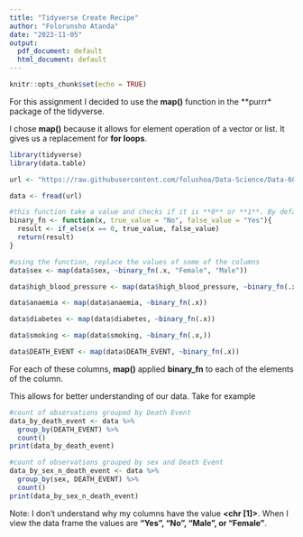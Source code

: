 ---
title: "Tidyverse Create Recipe"
author: "Folorunsho Atanda"
date: "2023-11-05"
output:
  pdf_document: default
  html_document: default
---

```{r setup, include=FALSE}
knitr::opts_chunk$set(echo = TRUE)
```

For this assignment I decided to use the **map()** function in the **purrr* package of the tidyverse.

I chose **map()** because it allows for element operation of a vector or list. It gives us a replacement for **for loops**.

```{r load library}
library(tidyverse)
library(data.table)
```

```{r load data}
url <- "https://raw.githubusercontent.com/folushoa/Data-Science/Data-607/Tidyverse/heart_failure_clinical_records_dataset.csv"

data <- fread(url)
```

```{r function used}
#this function take a value and checks if it is **0** or **1**. By default if the value is **0** it returns "NO". If not it will return "yes"
binary_fn <- function(x, true_value = "No", false_value = "Yes"){
  result <- if_else(x == 0, true_value, false_value)
  return(result)
}
```

```{r data replacement}
#using the function, replace the values of some of the columns
data$sex <- map(data$sex, ~binary_fn(.x, "Female", "Male"))

data$high_blood_pressure <- map(data$high_blood_pressure, ~binary_fn(.x))

data$anaemia <- map(data$anaemia, ~binary_fn(.x))

data$diabetes <- map(data$diabetes, ~binary_fn(.x))

data$smoking <- map(data$smoking, ~binary_fn(.x,))

data$DEATH_EVENT <- map(data$DEATH_EVENT, ~binary_fn(.x))
```

For each of these columns, **map()** applied **binary_fn** to each of the elements of the column.

This allows for better understanding of our data. Take for example

```{r example}
#count of observations grouped by Death Event
data_by_death_event <- data %>% 
  group_by(DEATH_EVENT) %>% 
  count()
print(data_by_death_event)

#count of observations grouped by sex and Death Event
data_by_sex_n_death_event <- data %>% 
  group_by(sex, DEATH_EVENT) %>% 
  count()
print(data_by_sex_n_death_event)
```
Note: I don't understand why my columns have the value **<chr [1]>**. When I view the data frame the values are **"Yes", "No", "Male", or "Female"**.